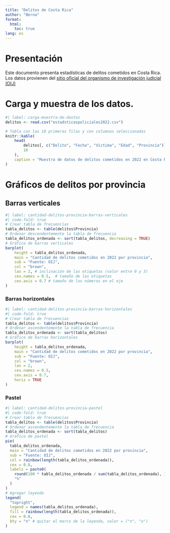 ---
title: "Delitos de Costa Rica"
author: "Berna"
format: 
  html:
    toc: true
lang: es 
---

# Presentación 
Este documento presenta estadísticas de delitos cometidos en Costa Rica. Los datos provienen del [sitio oficial del organismo de investigación judicial (OIJ)](https://sitiooij.poder-judicial.go.cr/index.php/ayuda/servicios-policiales/servicios-a-organizaciones/indice-de-transparencia-del-sector-publico-costarricense/datos-abiertos)

# Carga y muestra de los datos.

```{r}
#| label: carga-muestra-de-dastos
delitos <- read.csv("estadsticaspoliciales2022.csv")

# Tabla con las 10 primeras filas y con columnas seleccionadas
knitr::kable(
	head(
		delitos[, c("Delito", "Fecha", "Victima", "Edad", "Provincia")], 
		10
	),
	caption = "Muestra de datos de delitos cometidos en 2022 en Costa Rica"
)
```

# Gráficos de delitos por provincia 

## Barras verticales 
```{r}
#| label: cantidad-delitos-provincia-barras-verticales
#| code-fold: true
# Crear tabla de frecuencias
tabla_delitos <- table(delitos$Provincia)
# Ordenar descendentemente la tabla de frecuencia
tabla_delitos_ordenada <- sort(tabla_delitos, decreasing = TRUE)
# Gráfico de barras verticales
barplot(
	height = tabla_delitos_ordenada,
	main = "Cantidad de delitos cometidos en 2022 por provincia", 
	sub = "Fuente: OIJ",
	col = "brown",
	las = 2, # inclinación de las etiquetas (valor entre 0 y 3)
	cex.names = 0.5,  # tamaño de las etiquetas
	cex.axis = 0.7 # tamaño de los números en el eje 
)
```
### Barras horizontales
```{r}
#| label: cantidad-delitos-provincia-barras-horizontales
#| code-fold: true
# Crear tabla de frecuencias
tabla_delitos <- table(delitos$Provincia)
# Ordenar ascendentemente la tabla de frecuencia
tabla_delitos_ordenada <- sort(tabla_delitos)
# Gráfico de barras horizontales
barplot(
	height = tabla_delitos_ordenada,
	main = "Cantidad de delitos cometidos en 2022 por provincia", 
	sub = "Fuente: OIJ",
	col = "brown",
	las = 2,
	cex.names = 0.5,
	cex.axis = 0.7,
	horiz = TRUE
)
```

### Pastel
```{r}
#| label: cantidad-delitos-provincia-pastel
#| code-fold: true
# Crear tabla de frecuencias
tabla_delitos <- table(delitos$Provincia)
# Ordenar ascendentemente la tabla de frecuencia
tabla_delitos_ordenada <- sort(tabla_delitos)
# Gráfico de pastel
pie(
  tabla_delitos_ordenada,
  main = "Cantidad de delitos cometidos en 2022 por provincia",
  sub = "Fuente: OIJ",
  col = rainbow(length(tabla_delitos_ordenada)),
  cex = 0.8,
  labels = paste0(
  	round(100 * tabla_delitos_ordenada / sum(tabla_delitos_ordenada), 1), 
  	"%"
  )
)
# Agregar leyenda
legend(
  "topright",
  legend = names(tabla_delitos_ordenada),
  fill = rainbow(length(tabla_delitos_ordenada)),
  cex = 0.8,
  bty = "n" # quitar el marco de la leyenda, valor = ("n", "o")
)
```
